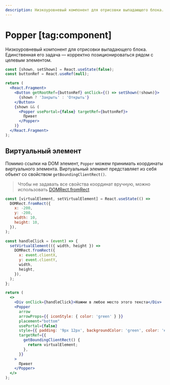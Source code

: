```yaml
---
description: Низкоуровневый компонент для отрисовки выпадающего блока.
---
```


<Overview group="modals">

# Popper [tag:component]

Низкоуровневый компонент для отрисовки выпадающего блока.
Единственная его задача — корректно позиционироваться рядом с целевым элементом.

</Overview>

<Playground>

```jsx
const [shown, setShown] = React.useState(false);
const buttonRef = React.useRef(null);

return (
  <React.Fragment>
    <Button getRootRef={buttonRef} onClick={() => setShown(!shown)}>
      {shown ? 'Закрыть' : 'Открыть'}
    </Button>
    {shown && (
      <Popper usePortal={false} targetRef={buttonRef}>
        Привет
      </Popper>
    )}
  </React.Fragment>
);
```

</Playground>

## Виртуальный элемент

Помимо ссылки на DOM элемент, `Popper` можем принимать координаты виртуального элемента.
Виртуальный элемент представляет из себя объект со свойством `getBoundingClientRect()`.

> Чтобы не задавать все свойства координат вручную,
> можно использовать [DOMRect.fromRect](https://developer.mozilla.org/en-US/docs/Web/API/DOMRect/fromRect_static)

<Playground>

```jsx
const [virtualElement, setVirtualElement] = React.useState(() =>
  DOMRect.fromRect({
    x: -200,
    y: -200,
    width: 10,
    height: 10,
  }),
);

const handleClick = (event) => {
  setVirtualElement(({ width, height }) =>
    DOMRect.fromRect({
      x: event.clientX,
      y: event.clientY,
      width,
      height,
    }),
  );
};

return (
  <>
    <Div onClick={handleClick}>Нажми в любое место этого текста</Div>
    <Popper
      arrow
      arrowProps={{ iconStyle: { color: 'green' } }}
      placement="bottom"
      usePortal={false}
      style={{ padding: '9px 12px', backgroundColor: 'green', color: '#fff' }}
      targetRef={{
        getBoundingClientRect() {
          return virtualElement;
        },
      }}
    >
      Привет
    </Popper>
  </>
);
```

</Playground>
